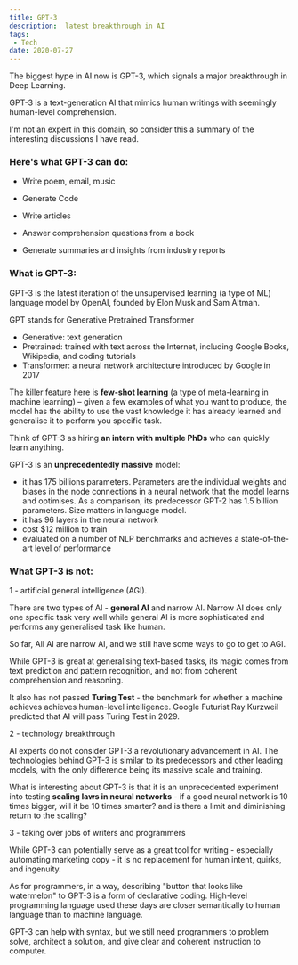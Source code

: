 ```yaml
---
title: GPT-3
description:  latest breakthrough in AI
tags:
 - Tech
date: 2020-07-27
---
```


The biggest hype in AI now is GPT-3, which signals a major breakthrough in Deep Learning.

GPT-3 is a text-generation AI that mimics human writings with seemingly human-level comprehension.

I'm not an expert in this domain, so consider this a summary of the interesting discussions I have read.


### Here's what GPT-3 can do:

- Write poem, email, music

<Tweet tweetLink="maraoz/status/1284527308414562307?s=21" />

- Generate Code

<Tweet tweetLink="sharifshameem/status/1284095222939451393?s=21" />

- Write articles

- Answer comprehension questions from a book

- Generate summaries and insights from industry reports


### What is GPT-3:

GPT-3 is the latest iteration of the unsupervised learning (a type of ML) language model by OpenAI, founded by Elon Musk and Sam Altman.

GPT stands for Generative Pretrained Transformer
- Generative: text generation
- Pretrained: trained with text across the Internet, including Google Books, Wikipedia, and coding tutorials
- Transformer: a neural network architecture introduced by Google in 2017

The killer feature here is **few-shot learning** (a type of meta-learning in machine learning) – given a few examples of what you want to produce, the model has the ability to use the vast knowledge it has already learned and generalise it to perform you specific task. 

Think of GPT-3 as hiring **an intern with multiple PhDs** who can quickly learn anything.

GPT-3 is an **unprecedentedly massive** model: 
- it has 175 billions parameters. Parameters are the individual weights and biases in the node connections in a neural network that the model learns and optimises. As a comparison, its predecessor GPT-2 has 1.5 billion parameters. Size matters in language model.
- it has 96 layers in the neural network
- cost $12 million to train
- evaluated on a number of NLP benchmarks and achieves a state-of-the-art level of performance

### What GPT-3 is **not**:

1 - artificial general intelligence (AGI). 

There are two types of AI - **general AI** and narrow AI. Narrow AI does only one specific task very well while general AI is more sophisticated and performs any generalised task like human. 

So far, All AI are narrow AI, and we still have some ways to go to get to AGI. 

While GPT-3 is great at generalising text-based tasks, its magic comes from text prediction and pattern recognition, and not from coherent comprehension and reasoning. 

It also has not passed **Turing Test** - the benchmark for whether a machine achieves achieves human-level intelligence. Google Futurist Ray Kurzweil predicted that AI will pass Turing Test in 2029.

2 - technology breakthrough

AI experts do not consider GPT-3 a revolutionary advancement in AI. The technologies behind GPT-3 is similar to its predecessors and other leading models, with the only difference being its massive scale and training.

What is interesting about GPT-3 is that it is an unprecedented experiment into testing **scaling laws in neural networks** - if a good neural network is 10 times bigger, will it be 10 times smarter? and is there a limit and diminishing return to the scaling?

3 - taking over jobs of writers and programmers 

While GPT-3 can potentially serve as a great tool for writing - especially automating marketing copy - it is no replacement for human intent, quirks, and ingenuity. 

As for programmers, in a way, describing "button that looks like watermelon" to GPT-3 is a form of declarative coding. High-level programming language used these days are closer semantically to human language than to machine language. 

GPT-3 can help with syntax, but we still need programmers to problem solve, architect a solution, and give clear and coherent instruction to computer.


